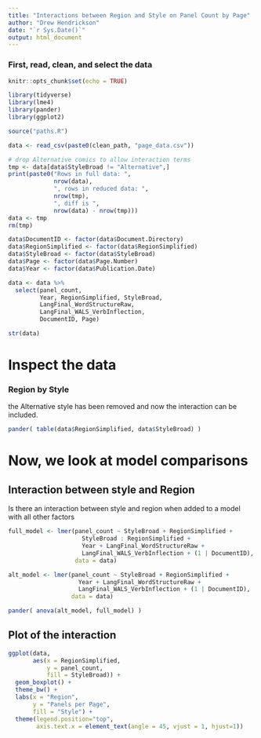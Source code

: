 ```yaml
---
title: "Interactions between Region and Style on Panel Count by Page"
author: "Drew Hendrickson"
date: "`r Sys.Date()`"
output: html_document
---
```


### First, read, clean, and select the data

```r
knitr::opts_chunk$set(echo = TRUE)
```

```r

library(tidyverse)
library(lme4)
library(pander)
library(ggplot2)

```




```r



source("paths.R")

data <- read_csv(paste0(clean_path, "page_data.csv"))

# drop Alternative comics to allow interaction terms
tmp <- data[data$StyleBroad != "Alternative",]
print(paste0("Rows in full data: ", 
             nrow(data),
             ", rows in reduced data: ",
             nrow(tmp),
             ", diff is ",
             nrow(data) - nrow(tmp)))
data <- tmp
rm(tmp)

data$DocumentID <- factor(data$Document.Directory)
data$RegionSimplified <- factor(data$RegionSimplified)
data$StyleBroad <- factor(data$StyleBroad)
data$Page <- factor(data$Page.Number)
data$Year <- factor(data$Publication.Date)

```

```r

data <- data %>%
  select(panel_count, 
         Year, RegionSimplified, StyleBroad,
         LangFinal_WordStructureRaw,
         LangFinal_WALS_VerbInflection,
         DocumentID, Page)

str(data)

```

# Inspect the data


### Region by Style

the Alternative style has been removed and now the interaction can be included.

```r

pander( table(data$RegionSimplified, data$StyleBroad) )

```




# Now, we look at model comparisons

## Interaction between style and Region

Is there an interaction between style and region when added to a model with all other factors

```r

full_model <- lmer(panel_count ~ StyleBroad + RegionSimplified + 
                     StyleBroad : RegionSimplified + 
                     Year + LangFinal_WordStructureRaw + 
                     LangFinal_WALS_VerbInflection + (1 | DocumentID),
                   data = data)

alt_model <- lmer(panel_count ~ StyleBroad + RegionSimplified + 
                    Year + LangFinal_WordStructureRaw + 
                    LangFinal_WALS_VerbInflection + (1 | DocumentID),
                  data = data)

pander( anova(alt_model, full_model) )

```

## Plot of the interaction


```r

ggplot(data,
       aes(x = RegionSimplified, 
           y = panel_count,
           fill = StyleBroad)) +
  geom_boxplot() +
  theme_bw() +
  labs(x = "Region",
       y = "Panels per Page",
       fill = "Style") +
  theme(legend.position="top",
        axis.text.x = element_text(angle = 45, vjust = 1, hjust=1))
  

```
